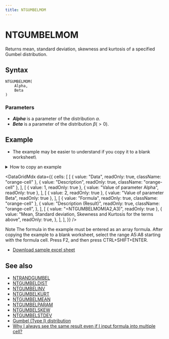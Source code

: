 ```yaml
---
title: NTGUMBELMOM
---
```



# NTGUMBELMOM

Returns mean, standard deviation, skewness and kurtosis of a specified Gumbel distribution.

## Syntax

```excel
NTGUMBELMOM(
    Alpha,
    Beta
)
```

### Parameters

- **_Alpha_** is a parameter of the distribution $\alpha$.
- **_Beta_** is a parameter of the distribution $\beta(>0)$.

## Example

- The example may be easier to understand if you copy it to a blank worksheet\

<details>
  <summary>How to copy an example</summary>

1.  Create a blank workbook or worksheet.
2.  Select the example in the Help topic.

    **Note**  Do not select the row or column headers.

    ![Selecting an example from Help](./../../assets/functions/HowToCopy.png)

    Selecting an example from Help

3.  Press CTRL+C.
4.  In the worksheet, select cell A1, and press CTRL+V.
5.  To switch between viewing the results and viewing the formulas that return the results, press CTRL+` (grave accent), or on the **Tools** menu, point to **Formula Auditing**, and then click **Formula Auditing Mode**.

</details>

<DataGridMdx
  data={{
    cells: [
      [
        { value: "Data", readOnly: true, className: "orange-cell" },
        { value: "Description", readOnly: true, className: "orange-cell" },
      ],
      [
        { value: 1, readOnly: true },
        { value: "Value of parameter Alpha", readOnly: true },
      ],
      [
        { value: 2, readOnly: true },
        { value: "Value of parameter Beta", readOnly: true },
      ],
      [
        { value: "Formula", readOnly: true, className: "orange-cell" },
        {
          value: "Description (Result)",
          readOnly: true,
          className: "orange-cell",
        },
      ],
      [
        { value: "=NTGUMBELMOM(A2,A3)", readOnly: true },
        {
          value:
            "Mean, Standard deviation, Skewness and Kurtosis for the terms above",
          readOnly: true,
        },
      ],
    ],
  }}
/>

Note The formula in the example must be entered as an array formula. After copying the example to a blank worksheet, select the range A5:A8 starting with the formula cell. Press F2, and then press CTRL+SHIFT+ENTER.

- [Download sample excel sheet](https://www.ntrand.com/files/NtRand2.zip)

## See also

- [NTRANDGUMBEL](https://www.ntrand.com/ntrandgumbel/)
- [NTGUMBELDIST](https://www.ntrand.com/ntgumbeldist/)
- [NTGUMBELINV](https://www.ntrand.com/ntgumbelinv/)
- [NTGUMBELKURT](https://www.ntrand.com/ntgumbelkurt/)
- [NTGUMBELMEAN](https://www.ntrand.com/ntgumbelmean/)
- [NTGUMBELPARAM](https://www.ntrand.com/ntgumbelparam/)
- [NTGUMBELSKEW](https://www.ntrand.com/ntgumbelskew/)
- [NTGUMBELSTDEV](https://www.ntrand.com/ntgumbelstdev/)
- [Gumbel (Type I) distribution](https://www.ntrand.com/gumbel-type-i-distribution/)
- [Why I always see the same result even if I input formula into multiple cell?](https://www.ntrand.com/faq/#local_CtrlShiftEnter)
